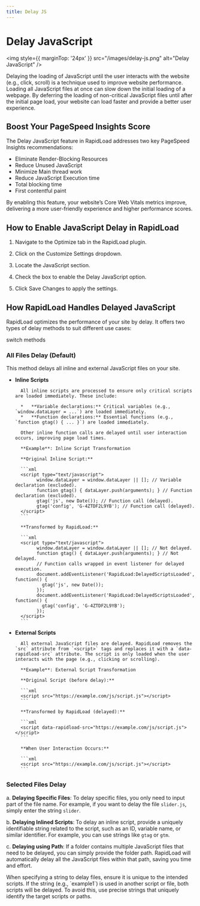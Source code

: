 ```yaml
--- 
title: Delay JS
---
```



# Delay JavaScript

<img style={{ marginTop: '24px' }} 
src="/images/delay-js.png" alt="Delay JavaScript" />

Delaying the loading of JavaScript until the user interacts with the website (e.g., click, scroll) is a technique used to improve website performance. Loading all JavaScript files at once can slow down the initial loading of a webpage. By deferring the loading of non-critical JavaScript files until after the initial page load, your website can load faster and provide a better user experience.

## Boost Your PageSpeed Insights Score

The Delay JavaScript feature in RapidLoad addresses two key PageSpeed Insights recommendations:

* Eliminate Render-Blocking Resources
* Reduce Unused JavaScript
* Minimize Main thread work
* Reduce JavaScript Execution time
* Total blocking time
* First contentful paint

By enabling this feature, your website’s Core Web Vitals metrics improve, delivering a more user-friendly experience and higher performance scores.

## How to Enable JavaScript Delay in RapidLoad

1. Navigate to the Optimize tab in the RapidLoad plugin.

2. Click on the Customize Settings dropdown.

3. Locate the JavaScript section.

4. Check the box to enable the Delay JavaScript option.

5. Click Save Changes to apply the settings.

## How RapidLoad Handles Delayed JavaScript

RapidLoad optimizes the performance of your site by delay. It offers two types of delay methods to suit different use cases:

switch methods

### All Files Delay (Default)

This method delays all inline and external JavaScript files on your site.

* **Inline Scripts**
        
        All inline scripts are processed to ensure only critical scripts are loaded immediately. These include:
        
        *   **Variable declarations:** Critical variables (e.g., `window.dataLayer = ...`) are loaded immediately.
        *   **Function declarations:** Essential functions (e.g., `function gtag() { ... }`) are loaded immediately.
        
        Other inline function calls are delayed until user interaction occurs, improving page load times.
        
        **Example**: Inline Script Transformation
        
        **Original Inline Script:**
        
        ```xml
        <script type="text/javascript">
              window.dataLayer = window.dataLayer || []; // Variable declaration (excluded).
              function gtag() { dataLayer.push(arguments); } // Function declaration (excluded).
              gtag('js', new Date()); // Function call (delayed).
              gtag('config', 'G-4ZTDF2L9YB'); // Function call (delayed).
        </script>
        ```
        
        **Transformed by RapidLoad:**
        
        ```xml
        <script type="text/javascript">
              window.dataLayer = window.dataLayer || []; // Not delayed.
              function gtag() { dataLayer.push(arguments); } // Not delayed.
              // Function calls wrapped in event listener for delayed execution.
              document.addEventListener('RapidLoad:DelayedScriptsLoaded', function() {
                gtag('js', new Date());
              });
              document.addEventListener('RapidLoad:DelayedScriptsLoaded', function() {
                gtag('config', 'G-4ZTDF2L9YB');
              });
        </script>
        ```
        
* **External Scripts**
        
        All external JavaScript files are delayed. RapidLoad removes the `src` attribute from `<script>` tags and replaces it with a `data-rapidload-src` attribute. The script is only loaded when the user interacts with the page (e.g., clicking or scrolling).
        
        **Example**: External Script Transformation
        
        **Original Script (before delay):**
        
        ```xml
        <script src="https://example.com/js/script.js"></script>
        ```
        
        **Transformed by RapidLoad (delayed):**
        
        ```xml
        <script data-rapidload-src="https://example.com/js/script.js"></script>
        ```
        
        **When User Interaction Occurs:**
        
        ```xml
        <script src="https://example.com/js/script.js"></script>
        ```

### Selected Files Delay

a. **Delaying Specific Files**: To delay specific files, you only need to input part of the file name. For example, 
if you want to delay the file `slider.js`, simply enter the string `slider`.

b. **Delaying Inlined Scripts**: To delay an inline script, provide a uniquely identifiable string related to the script, 
such as an ID, variable name, or similar identifier. For example, you can use strings like `gtag` or `gtm`.

c. **Delaying using Path**: If a folder contains multiple JavaScript files that need to be delayed, you can simply provide the
 folder path. RapidLoad will automatically delay all the JavaScript files within that path, saving you time and effort.

<Callout type="error" emoji="️📌">
When specifying a string to delay files, ensure it is unique to the intended scripts. If the string (e.g., `example1`) is used in 
another script or file, both scripts will be delayed. To avoid this, use precise strings that uniquely identify the target scripts 
or paths.
</Callout>